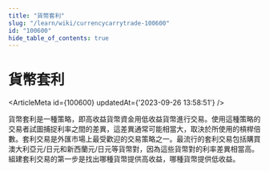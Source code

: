 ```yaml
---
title: "貨幣套利"
slug: "/learn/wiki/currencycarrytrade-100600"
id: "100600"
hide_table_of_contents: true
---
```



# 貨幣套利

<ArticleMeta id={100600} updatedAt={'2023-09-26 13:58:51'} />
<div className='border-solid border-b border-t-0 my-4 border-[var(--ifm-color-gray-300)]' />

貨幣套利是一種策略，即高收益貨幣資金用低收益貨幣進行交易。使用這種策略的交易者試圖捕捉利率之間的差異，這差異通常可能相當大，取決於所使用的槓桿倍數。套利交易是外匯市場上最受歡迎的交易策略之一。最流行的套利交易包括購買澳大利亞元/日元和新西蘭元/日元等貨幣對，因為這些貨幣對的利率差異相當高。組建套利交易的第一步是找出哪種貨幣提供高收益，哪種貨幣提供低收益。
